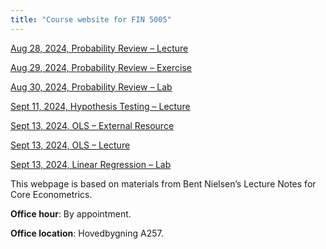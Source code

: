 ```yaml
---
title: "Course website for FIN 5005"
---
```


[Aug 28, 2024, Probability Review -- Lecture](01_Aug-28_Probability-Review.html) 

[Aug 29, 2024, Probability Review -- Exercise](02_ex1.html) 

[Aug 30, 2024, Probability Review -- Lab](03_applications.html) 

[Sept 11, 2024, Hypothesis Testing -- Lecture](04_Sept_11_lecture.html) 

[Sept 13, 2024, OLS -- External Resource](images/matrix_OLS_NYU_notes.pdf)

[Sept 13, 2024, OLS -- Lecture](06_Sept_13_OLS.html)

[Sept 13, 2024, Linear Regression -- Lab](05_Sept_13_OLS-lab.html)


This webpage is based on materials from Bent Nielsen’s Lecture Notes for Core Econometrics. 

**Office hour**: By appointment.

**Office location**: Hovedbygning A257.